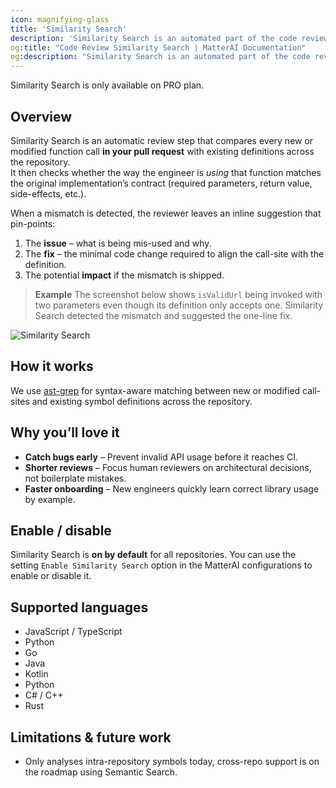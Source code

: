 ```yaml
---
icon: magnifying-glass
title: 'Similarity Search'
description: 'Similarity Search is an automated part of the code review process that finds the patterns, implementations and definations to verify the code implemented is correct'
og:title: "Code Review Similarity Search | MatterAI Documentation"
og:description: "Similarity Search is an automated part of the code review process that finds the patterns, implementations and definations to verify the code implemented is correct"
---
```


<Note>
Similarity Search is only available on PRO plan.
</Note>

## Overview

Similarity Search is an automatic review step that compares every new or modified function call **in your pull request** with existing definitions across the repository.  
It then checks whether the way the engineer is *using* that function matches the original implementation’s contract (required parameters, return value, side-effects, etc.).

When a mismatch is detected, the reviewer leaves an inline suggestion that pin-points:

1. The **issue** – what is being mis-used and why.
2. The **fix** – the minimal code change required to align the call-site with the definition.
3. The potential **impact** if the mismatch is shipped.

> **Example**
> The screenshot below shows `isValidUrl` being invoked with two parameters even though its definition only accepts one.
> Similarity Search detected the mismatch and suggested the one-line fix.

<Frame>
<img src="/images/features/similarity-search.png" alt="Similarity Search" />
</Frame>

## How it works

We use [ast-grep](https://github.com/ast-grep/ast-grep) for syntax-aware matching between new or modified call-sites and existing symbol definitions across the repository.

## Why you’ll love it

- **Catch bugs early** – Prevent invalid API usage before it reaches CI.
- **Shorter reviews** – Focus human reviewers on architectural decisions, not boilerplate mistakes.
- **Faster onboarding** – New engineers quickly learn correct library usage by example.

## Enable / disable

Similarity Search is **on by default** for all repositories. You can use the setting `Enable Similarity Search` option in the MatterAI configurations to enable or disable it.

## Supported languages

- JavaScript / TypeScript
- Python
- Go
- Java
- Kotlin
- Python
- C# / C++
- Rust

## Limitations & future work
- Only analyses intra-repository symbols today, cross-repo support is on the roadmap using Semantic Search.
